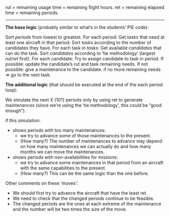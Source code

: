 rut = remaining usage time = remaining flight hours.
ret = remaining elapsed time = remaining periods.

------

**The base logic** (probably similar to what's in the students' PIE code):

Sort *periods* from lowest to greatest.
For each period:
    Get *tasks* that need at least one aircraft in that period.
    Sort *tasks* according to the number of candidates they have.
    For each task in *tasks*:
        Get available *candidates* that can do the task.
        Sort *candidates* according to 'tie methodology' (largest $rut / ret$ first).
        For each candidate:
            Try to assign candidate to task in period.
                If possible: update the candidate's rut and task remaining needs.
                If not possible: give a maintenance to the candidate.
            if no more remaining needs => go to the next task.

**The additional logic** (that should be executed at the end of the each period loop):

We simulate the next X (10?) periods only by using ret to generate maintenances (since we're using the 'tie methodology', this could be "good enough").

if this simulation:

* shows periods with too many maintenances: 
    * we try to advance some of those maintenances to the present. 
    * (How many?) The number of maintenances to advance may depend on how many maintenances we can actually do and how many months we can move the maintenances.
* shows periods with non-availabilities for missions: 
    * we try to advance some maintenances in that period from an aircraft with the same capabilities to the present. 
    * (How many?) This can be the same logic than the one before.

Other comments on these 'moves':

* We should first try to advance the aircraft that have the least ret.
* We need to check that the changed periods continue to be feasible.
* The changed periods are the ones at each extreme of the maintenance and the number will be two times the size of the move.

